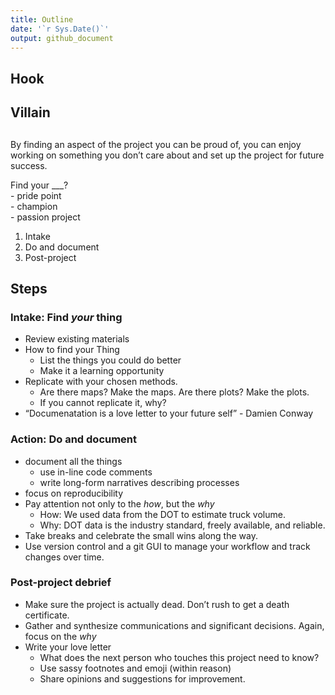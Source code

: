 ```yaml
---
title: Outline
date: '`r Sys.Date()`'
output: github_document
---
```


## Hook
## Villain
## 

By finding an aspect of the project you can be proud of, you can enjoy working on something you don't care about and set up the project for future success. 

Find your ___?  
- pride point   
- champion  
- passion project  

1. Intake
1. Do and document
1. Post-project 


## Steps

### Intake: Find *your* thing

- Review existing materials
- How to find your Thing
    - List the things you could do better
    - Make it a learning opportunity
- Replicate with your chosen methods. 
    - Are there maps? Make the maps. Are there plots? Make the plots. 
    - If you cannot replicate it, why? 
- "Documenatation is a love letter to your future self" - Damien Conway

### Action: Do and document

- document all the things
    - use in-line code comments
    - write long-form narratives describing processes
- focus on reproducibility
- Pay attention not only to the *how*, but the *why*
    - How: We used data from the DOT to estimate truck volume.
    - Why: DOT data is the industry standard, freely available, and reliable.
- Take breaks and celebrate the small wins along the way. 
- Use version control and a git GUI to manage your workflow and track changes over time. 

### Post-project debrief  

- Make sure the project is actually dead. Don't rush to get a death certificate.
- Gather and synthesize communications and significant decisions. Again, focus on the *why*
- Write your love letter
    - What does the next person who touches this project need to know?
    - Use sassy footnotes and emoji (within reason)
    - Share opinions and suggestions for improvement.  


